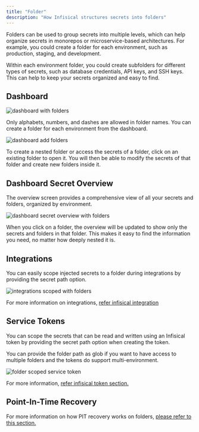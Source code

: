 ```yaml
---
title: "Folder"
description: "How Infisical structures secrets into folders"
---
```


Folders can be used to group secrets into multiple levels, which can help organize secrets in monorepos or microservice-based architectures. For example, you could create a folder for each environment, such as production, staging, and development. 

Within each environment folder, you could create subfolders for different types of secrets, such as database credentials, API keys, and SSH keys. This can help to keep your secrets organized and easy to find.

## Dashboard

![dashboard with folders](../../images/dashboard-folders.png)

Only alphabets, numbers, and dashes are allowed in folder names. You can create a folder for each environment from the dashboard.

![dashboard add folders](../../images/dashboard-add-folder.png)

To create a nested folder or access the secrets of a folder, click on an existing folder to open it. You will then be able to modify the secrets of that folder and create new folders inside it.

## Dashboard Secret Overview

The overview screen provides a comprehensive view of all your secrets and folders, organized by environment. 

![dashboard secret overview with folders](../../images/dashboard-folder-overview.png)

When you click on a folder, the overview will be updated to show only the secrets and folders in that folder. This makes it easy to find the information you need, no matter how deeply nested it is.

## Integrations

You can easily scope injected secrets to a folder during integrations by providing the secret path option.

![integrations scoped with folders](../../images/integration-folders.png)

For more information on integrations, [refer infisical integration](/integrations/overview)

## Service Tokens

You can scope the secrets that can be read and written using an Infisical token by providing the secret path option when creating the token.

You can provide the folder path as glob if you want to have access to multiple folders and the tokens do support multi-environment.

![folder scoped service token](../../images/project-folder-token.png)

For more information, [refer infisical token section.](./token)

## Point-In-Time Recovery

For more information on how PIT recovery works on folders, [please refer to this section.](./pit-recovery)
